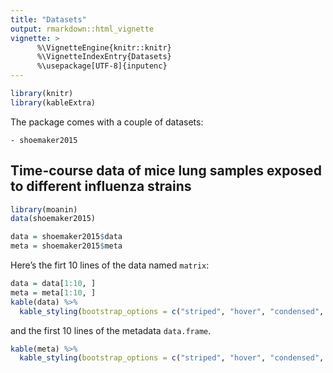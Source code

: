 ```yaml
---
title: "Datasets"
output: rmarkdown::html_vignette
vignette: >
      %\VignetteEngine{knitr::knitr}
      %\VignetteIndexEntry{Datasets}
      %\usepackage[UTF-8]{inputenc}
---
```


```r
library(knitr)
library(kableExtra)
```

The package comes with a couple of datasets:

    - shoemaker2015

## Time-course data of mice lung samples exposed to different influenza strains

```r
library(moanin)
data(shoemaker2015)

data = shoemaker2015$data
meta = shoemaker2015$meta
```

Here's the firt 10 lines of the data named `matrix`:

```r
data = data[1:10, ]
meta = meta[1:10, ]
kable(data) %>%
  kable_styling(bootstrap_options = c("striped", "hover", "condensed", "responsive"))
```

and the first 10 lines of the metadata `data.frame`.
```r
kable(meta) %>%
  kable_styling(bootstrap_options = c("striped", "hover", "condensed", "responsive"))
```

